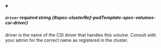 
<details className="config-field" data-expandable="false" open>
<summary>

##### `driver` <span className="config-field-required" data-required="true">required</span> <span className="config-field-type">string</span> <span className="config-field-default"></span> <span className="config-field-enum"></span> {#spec-clusterRef-podTemplate-spec-volumes-csi-driver}

driver is the name of the CSI driver that handles this volume.
Consult with your admin for the correct name as registered in the cluster.

</summary>



</details>
